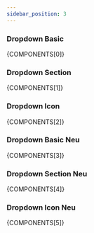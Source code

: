 ```yaml
---
sidebar_position: 3
---
```



### Dropdown Basic

<CodePreview>{COMPONENTS[0]}</CodePreview>

### Dropdown Section

<CodePreview>{COMPONENTS[1]}</CodePreview>

### Dropdown Icon

<CodePreview>{COMPONENTS[2]}</CodePreview>

### Dropdown Basic Neu

<CodePreview>{COMPONENTS[3]}</CodePreview>

### Dropdown Section Neu

<CodePreview>{COMPONENTS[4]}</CodePreview>

### Dropdown Icon Neu

<CodePreview>{COMPONENTS[5]}</CodePreview>
